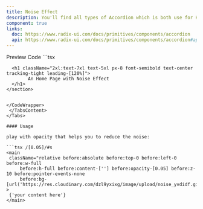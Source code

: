 ```yaml
---
title: Noise Effect
description: You'll find all types of Accordion which is both use for HTML, REACTJS and NEXTJS
component: true
links:
  doc: https://www.radix-ui.com/docs/primitives/components/accordion
  api: https://www.radix-ui.com/docs/primitives/components/accordion#api-reference
---
```


<Tabs defaultValue="preview" className="w-full relative">
  <TabsList>
    <TabsTrigger value="preview">Preview</TabsTrigger>
    <TabsTrigger value="codesnippet">Code</TabsTrigger>
  </TabsList>
  <TabsContent value="preview">
    <ComponentPreview basicPadding={true}  name="sectionNoise" category="noise" />
  </TabsContent>
  <TabsContent value="codesnippet">
    <CodeWrapper noExpand={true}>
```tsx 
<main className="relative ">
  <div
      className="absolute top-0 left-0 w-full h-full content-[''] z-10 pointer-events-none bg-[url('https://res.cloudinary.com/dzl9yxixg/image/upload/noise_yvdidf.gif')]"
      style={{ opacity: opacity }}
    ></div>
   <section className="  font-semibold 2xl::h-[600px] sm:h-[500px] h-[450px] bg-gradient-to-t dark:to-gray-800 dark:from-gray-950 to-[#dadada] from-[#ebebeb] flex flex-col items-center justify-center dark:text-white text-black">
     <div className="absolute bottom-0 left-0 right-0 top-0 bg-[linear-gradient(to_right,#4f4f4f2e_1px,transparent_1px),linear-gradient(to_bottom,#4f4f4f2e_1px,transparent_1px)] bg-[size:35px_34px] [mask-image:radial-gradient(ellipse_60%_50%_at_50%_0%,#000_70%,transparent_100%)]"></div>

      <h1 className="2xl:text-7xl text-5xl px-8 font-semibold text-center tracking-tight leading-[120%]">
            An Home Page with Noise Effect
      </h1>
    </section>

</main>

````

</CodeWrapper>
 </TabsContent>
</Tabs>

#### Usage

play with opacity that helps you to reduce the noise:

```tsx /[0.05]/#s
<main
 className="relative before:absolute before:top-0 before:left-0 before:w-full
     before:h-full before:content-[''] before:opacity-[0.05] before:z-10 before:pointer-events-none
     before:bg-[url('https://res.cloudinary.com/dzl9yxixg/image/upload/noise_yvdidf.gif')]"
>
 {'your content here'}
</main>
````
